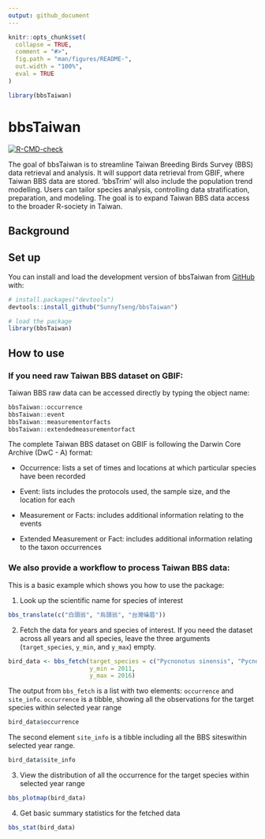 ```yaml
---
output: github_document
---
```


<!-- README.md is generated from README.Rmd. Please edit that file -->

```r
knitr::opts_chunk$set(
  collapse = TRUE,
  comment = "#>",
  fig.path = "man/figures/README-",
  out.width = "100%",
  eval = TRUE
)

library(bbsTaiwan)
```

# bbsTaiwan

<!-- badges: start -->

[![R-CMD-check](https://github.com/SunnyTseng/bbsTaiwan/actions/workflows/R-CMD-check.yaml/badge.svg)](https://github.com/SunnyTseng/bbsTaiwan/actions/workflows/R-CMD-check.yaml)

<!-- badges: end -->

The goal of bbsTaiwan is to streamline Taiwan Breeding Birds Survey (BBS) data retrieval and analysis. It will support data retrieval from GBIF, where Taiwan BBS data are stored. ‘bbsTrim’ will also include the population trend modelling. Users can tailor species analysis, controlling data stratification, preparation, and modeling. The goal is to expand Taiwan BBS data access to the broader R-society in Taiwan.

## Background

## Set up

You can install and load the development version of bbsTaiwan from [GitHub](https://github.com/) with:

``` r
# install.packages("devtools")
devtools::install_github("SunnyTseng/bbsTaiwan")

# load the package
library(bbsTaiwan)
```

## How to use

### If you need raw Taiwan BBS dataset on GBIF:

Taiwan BBS raw data can be accessed directly by typing the object name:

```r
bbsTaiwan::occurrence
bbsTaiwan::event
bbsTaiwan::measurementorfacts
bbsTaiwan::extendedmeasurementorfact
```

The complete Taiwan BBS dataset on GBIF is following the Darwin Core Archive (DwC - A) format:

-   Occurrence: lists a set of times and locations at which particular species have been recorded

-   Event: lists includes the protocols used, the sample size, and the location for each

-   Measurement or Facts: includes additional information relating to the events

-   Extended Measurement or Fact: includes additional information relating to the taxon occurrences

### We also provide a workflow to process Taiwan BBS data:

This is a basic example which shows you how to use the package:

1.  Look up the scientific name for species of interest

```r
bbs_translate(c("白頭翁", "烏頭翁", "台灣噪眉"))
```

2.  Fetch the data for years and species of interest. If you need the dataset across all years and all species, leave the three arguments (`target_species`, `y_min`, and `y_max`) empty.

```r
bird_data <- bbs_fetch(target_species = c("Pycnonotus sinensis", "Pycnonotus taivanus"),
                       y_min = 2011,
                       y_max = 2016)
```

The output from `bbs_fetch` is a list with two elements: `occurrence` and `site_info`. `occurrence` is a tibble, showing all the observations for the target species within selected year range

```r
bird_data$occurrence
```

The second element `site_info` is a tibble including all the BBS siteswithin selected year range.

```r
bird_data$site_info
```

3.  View the distribution of all the occurrence for the target species within selected year range

```r
bbs_plotmap(bird_data)
```

4.  Get basic summary statistics for the fetched data

```r
bbs_stat(bird_data)
```
